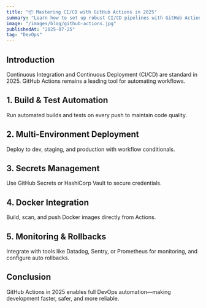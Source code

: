 ```yaml
---
title: "📦 Mastering CI/CD with GitHub Actions in 2025"
summary: "Learn how to set up robust CI/CD pipelines with GitHub Actions for modern backend systems."
image: "/images/blog/github-actions.jpg"
publishedAt: "2025-07-25"
tag: "DevOps"
---
```


## Introduction

Continuous Integration and Continuous Deployment (CI/CD) are standard in 2025. GitHub Actions remains a leading tool for automating workflows.

## 1. Build & Test Automation

Run automated builds and tests on every push to maintain code quality.

## 2. Multi-Environment Deployment

Deploy to dev, staging, and production with workflow conditionals.

## 3. Secrets Management

Use GitHub Secrets or HashiCorp Vault to secure credentials.

## 4. Docker Integration

Build, scan, and push Docker images directly from Actions.

## 5. Monitoring & Rollbacks

Integrate with tools like Datadog, Sentry, or Prometheus for monitoring, and configure auto rollbacks.

## Conclusion

GitHub Actions in 2025 enables full DevOps automation—making development faster, safer, and more reliable.
